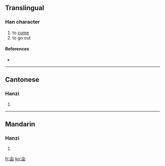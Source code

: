==Translingual==

===Han character===
{{Han char|rn=11|rad=入|as=05|sn=7|four=|canj=人山山 (OUU)}}

# to [[come]]
# to go out

====References====
* {{Han ref|kx=0126.120|hdz=10129.040|uh=34B4|ud=13492}}

----

==Cantonese==

===Hanzi===
{{yue-hanzi|jyut=|y=gwaat1}}

# {{defn|Cantonese}}

----

==Mandarin==

===Hanzi===
{{cmn-hanzi|pin=[[gǔ]] ([[gu3]])|wg=ku<sup>3</sup>}}

# {{defn|Mandarin}}

[[fr:㒴]]
[[ko:㒴]]